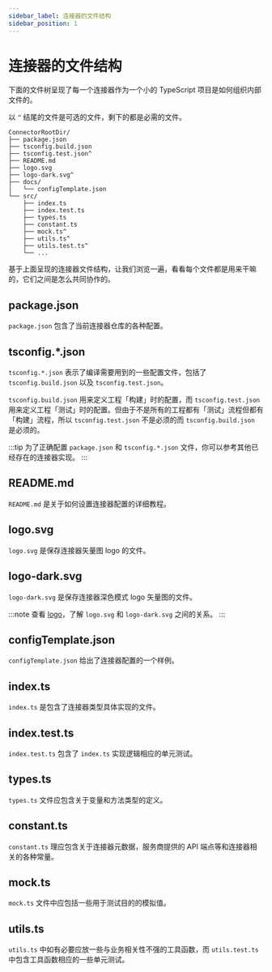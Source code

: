 ```yaml
---
sidebar_label: 连接器的文件结构
sidebar_position: 1
---
```


# 连接器的文件结构

下面的文件树呈现了每一个连接器作为一个小的 TypeScript 项目是如何组织内部文件的。

以 `^` 结尾的文件是可选的文件，剩下的都是必需的文件。

```
ConnectorRootDir/
├── package.json
├── tsconfig.build.json
├── tsconfig.test.json^
├── README.md
├── logo.svg
├── logo-dark.svg^
├── docs/
│   └── configTemplate.json
└── src/
    ├── index.ts
    ├── index.test.ts
    ├── types.ts
    ├── constant.ts
    ├── mock.ts^
    ├── utils.ts^
    ├── utils.test.ts^
    └── ...
```

基于上面呈现的连接器文件结构，让我们浏览一遍，看看每个文件都是用来干嘛的，它们之间是怎么共同协作的。

## package.json

`package.json` 包含了当前连接器仓库的各种配置。

## tsconfig.\*.json

`tsconfig.*.json` 表示了编译需要用到的一些配置文件，包括了 `tsconfig.build.json` 以及 `tsconfig.test.json`。

`tsconfig.build.json` 用来定义工程「构建」时的配置，而 `tsconfig.test.json` 用来定义工程「测试」时的配置。但由于不是所有的工程都有「测试」流程但都有「构建」流程，所以 `tsconfig.test.json` 不是必须的而 `tsconfig.build.json` 是必须的。

:::tip
为了正确配置 `package.json` 和 `tsconfig.*.json` 文件，你可以参考其他已经存在的连接器实现。
:::

## README.md

`README.md` 是关于如何设置连接器配置的详细教程。

## logo.svg

`logo.svg` 是保存连接器矢量图 logo 的文件。

## logo-dark.svg

`logo-dark.svg` 是保存连接器深色模式 logo 矢量图的文件。

:::note
查看 [logo](../../references/connectors/#logo)，了解 `logo.svg` 和 `logo-dark.svg` 之间的关系。
:::

## configTemplate.json

`configTemplate.json` 给出了连接器配置的一个样例。

## index.ts

`index.ts` 是包含了连接器类型具体实现的文件。

## index.test.ts

`index.test.ts` 包含了 `index.ts` 实现逻辑相应的单元测试。

## types.ts

`types.ts` 文件应包含关于变量和方法类型的定义。

## constant.ts

`constant.ts` 理应包含关于连接器元数据，服务商提供的 API 端点等和连接器相关的各种常量。

## mock.ts

`mock.ts` 文件中应包括一些用于测试目的的模拟值。

## utils.ts

`utils.ts` 中如有必要应放一些与业务相关性不强的工具函数，而 `utils.test.ts` 中包含工具函数相应的一些单元测试。
